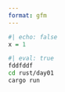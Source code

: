 ```yaml
---
format: gfm
---
```


```r
#| echo: false
x = 1
```

```zsh
#| eval: true
fddfddf
cd rust/day01
cargo run
```

```bash
```